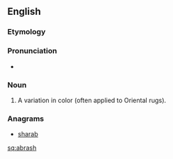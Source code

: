 ==English==

===Etymology===
{{borrowing|ar|abrash||mottled|lang=ar}} {{rfscript|Arab}}

===Pronunciation===
* {{a|US}} {{IPA|/ˈɑ.bɹəʃ/|/ˈɑ.bɹɑʃ/}}

===Noun===
{{head|en|noun}}

# A variation in color (often applied to Oriental rugs).

===Anagrams===
* [[sharab#English|sharab]]

[[sq:abrash]]